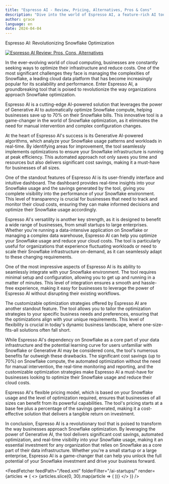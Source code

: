 ```yaml
---
title: "Espresso AI - Review, Pricing, Alternatives, Pros & Cons"
description: "Dive into the world of Espresso AI, a feature-rich AI tool. Learn about its features, pricing, and how it's making an impact. Don't miss out!"
author: grace
language: en
date: 2024-04-04
---
```

        
Espresso AI: Revolutionizing Snowflake Optimization


<BlogHeader />


[![Espresso AI Review: Pros, Cons, Alternatives](/ai-startups/espresso-ai.png)](https://www.getespresso.ai/)



In the ever-evolving world of cloud computing, businesses are constantly seeking ways to optimize their infrastructure and reduce costs. One of the most significant challenges they face is managing the complexities of Snowflake, a leading cloud data platform that has become increasingly popular for its scalability and performance. Enter Espresso AI, a groundbreaking tool that is poised to revolutionize the way organizations approach Snowflake optimization.

Espresso AI is a cutting-edge AI-powered solution that leverages the power of Generative AI to automatically optimize Snowflake compute, helping businesses save up to 70% on their Snowflake bills. This innovative tool is a game-changer in the world of Snowflake optimization, as it eliminates the need for manual intervention and complex configuration changes.

At the heart of Espresso AI's success is its Generative AI-powered algorithms, which analyze your Snowflake usage patterns and workloads in real-time. By identifying areas for improvement, the tool seamlessly implements optimizations to ensure your Snowflake infrastructure is running at peak efficiency. This automated approach not only saves you time and resources but also delivers significant cost savings, making it a must-have for businesses of all sizes.

One of the standout features of Espresso AI is its user-friendly interface and intuitive dashboard. The dashboard provides real-time insights into your Snowflake usage and the savings generated by the tool, giving you complete visibility into the performance of your Snowflake environment. This level of transparency is crucial for businesses that need to track and monitor their cloud costs, ensuring they can make informed decisions and optimize their Snowflake usage accordingly.

Espresso AI's versatility is another key strength, as it is designed to benefit a wide range of businesses, from small startups to large enterprises. Whether you're running a data-intensive application on Snowflake or managing a complex data warehouse, Espresso AI can help you optimize your Snowflake usage and reduce your cloud costs. The tool is particularly useful for organizations that experience fluctuating workloads or need to scale their Snowflake infrastructure on-demand, as it can seamlessly adapt to these changing requirements.

One of the most impressive aspects of Espresso AI is its ability to seamlessly integrate with your Snowflake environment. The tool requires minimal setup and configuration, allowing you to get up and running in a matter of minutes. This level of integration ensures a smooth and hassle-free experience, making it easy for businesses to leverage the power of Espresso AI without disrupting their existing workflows.

The customizable optimization strategies offered by Espresso AI are another standout feature. The tool allows you to tailor the optimization strategies to your specific business needs and preferences, ensuring that the optimizations align with your unique requirements. This level of flexibility is crucial in today's dynamic business landscape, where one-size-fits-all solutions often fall short.

While Espresso AI's dependency on Snowflake as a core part of your data infrastructure and the potential learning curve for users unfamiliar with Snowflake or Generative AI may be considered cons, the tool's numerous benefits far outweigh these drawbacks. The significant cost savings (up to 70%) on Snowflake compute, the automated optimization without the need for manual intervention, the real-time monitoring and reporting, and the customizable optimization strategies make Espresso AI a must-have for businesses looking to optimize their Snowflake usage and reduce their cloud costs.

Espresso AI's flexible pricing model, which is based on your Snowflake usage and the level of optimization required, ensures that businesses of all sizes can benefit from its powerful capabilities. The tool's pricing starts at a base fee plus a percentage of the savings generated, making it a cost-effective solution that delivers a tangible return on investment.

In conclusion, Espresso AI is a revolutionary tool that is poised to transform the way businesses approach Snowflake optimization. By leveraging the power of Generative AI, the tool delivers significant cost savings, automated optimization, and real-time visibility into your Snowflake usage, making it an essential investment for any organization that relies on Snowflake as a core part of their data infrastructure. Whether you're a small startup or a large enterprise, Espresso AI is a game-changer that can help you unlock the full potential of your Snowflake investment and drive your business forward.


<AdComponent />


<FeedFetcher feedPath="/feed.xml" folderFilter="/ai-startups/" render={articles => (
    <>
        <Cards>
            {articles.slice(0, 30).map(article => (
                <Card key={article.link} title={article.title} href={article.link} />
            ))}
        </Cards>
    </>
)} />

